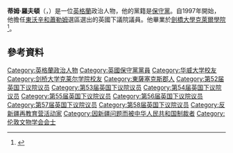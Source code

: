 {{noteTA
|1=zh-cn:蒂姆·洛顿;zh-hant:蒂姆·羅夫頓;
|2=zh-cn:洛顿;zh-hant:羅夫頓;
}}
'''蒂姆·羅夫頓'''（{{lang-en|Tim Loughton}}，{{bd|1962年|5月30日}}）是一位[[英格蘭|英格蘭]]政治人物，他的黨籍是[[保守黨_(英國)|保守黨]]。自1997年開始，他擔任[[東沃辛和蕭勒姆_(英國國會選區)|東沃辛和蕭勒姆]]選區選出的英國下議院議員。他畢業於[[劍橋大學克萊爾學院|劍橋大學克萊爾學院]]<ref name="bio - own website">{{cite web|title=Biography - About Tim|url=http://www.timloughton.com/bio|website=timloughton.com|accessdate=1 June 2015|deadurl=yes|archiveurl=https://web.archive.org/web/20150428012043/http://www.timloughton.com/bio|archivedate=2015年4月28日}}</ref>。
==參考資料==
{{Reflist}}
{{DEFAULTSORT:Loughton, Tim}}
[[Category:英格蘭政治人物|Category:英格蘭政治人物]]
[[Category:英國保守黨黨員|Category:英國保守黨黨員]]
[[Category:华威大学校友|Category:华威大学校友]]
[[Category:剑桥大学克莱尔学院校友|Category:剑桥大学克莱尔学院校友]]
[[Category:東薩塞克斯郡人|Category:東薩塞克斯郡人]]
[[Category:第52届英国下议院议员|Category:第52届英国下议院议员]]
[[Category:第53届英国下议院议员|Category:第53届英国下议院议员]]
[[Category:第54届英国下议院议员|Category:第54届英国下议院议员]]
[[Category:第55届英国下议院议员|Category:第55届英国下议院议员]]
[[Category:第56届英国下议院议员|Category:第56届英国下议院议员]]
[[Category:第57届英国下议院议员|Category:第57届英国下议院议员]]
[[Category:第58届英国下议院议员|Category:第58届英国下议院议员]]
[[Category:反新疆再教育营活动家|Category:反新疆再教育营活动家]]
[[Category:因新疆问题而被中华人民共和国制裁者|Category:因新疆问题而被中华人民共和国制裁者]]
[[Category:伦敦文物学会会士|Category:伦敦文物学会会士]]